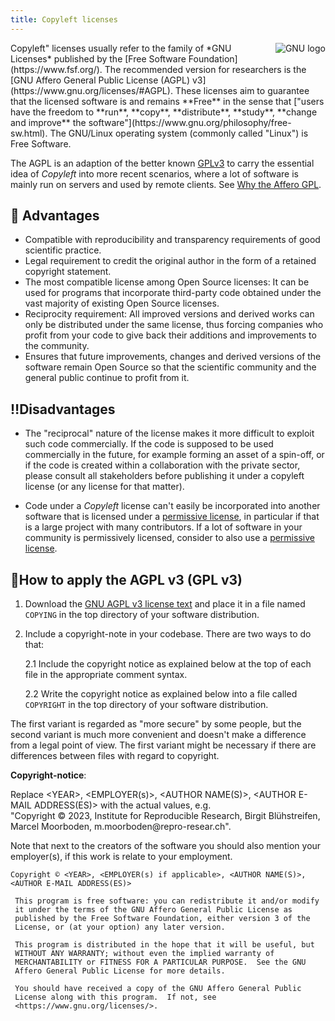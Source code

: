 ```yaml
---
title: Copyleft licenses
---
```



<Image src={gnu} alt="GNU logo" class="img-top" style="float:right;margin-left:10px;"/>
Copyleft" licenses usually refer to the family of *GNU Licenses* published by the [Free Software Foundation](https://www.fsf.org/). The recommended version for researchers is the [GNU Affero General Public License (AGPL) v3](https://www.gnu.org/licenses/#AGPL). These licenses aim to guarantee that the licensed software is and remains **Free** in the sense that ["users have the freedom to **run**, **copy**, **distribute**, **study**, **change and improve** the software"](https://www.gnu.org/philosophy/free-sw.html). The GNU/Linux operating system (commonly called "Linux") is Free Software.

The AGPL is an adaption of the better known [GPLv3](https://www.gnu.org/licenses/quick-guide-gplv3.html) to carry the essential idea of *Copyleft* into more recent scenarios, where a lot of software is mainly run on servers and used by remote clients. See [Why the Affero GPL](https://www.gnu.org/licenses/why-affero-gpl.html).

## 🚀 Advantages

+ Compatible with reproducibility and transparency requirements of good scientific practice.
+ Legal requirement to credit the original author in the form of a retained copyright statement.
+ The most compatible license among Open Source licenses: It can be used for programs that incorporate third-party code obtained under the vast majority of existing Open Source licenses.
+ Reciprocity requirement: All improved versions and derived works can only be distributed under the same license, thus forcing companies who profit from your code to give back their additions and improvements to the community.
+ Ensures that future improvements, changes and derived versions of the software remain Open Source so that the scientific community and the general public continue to profit from it. 

## ‼️Disadvantages

+ The "reciprocal" nature of the license makes it more difficult to exploit such code commercially. If the code is supposed to be used commercially in the future, for example forming an asset of a spin-off, or if the code is created within a collaboration with the private sector, please consult all stakeholders before publishing it under a copyleft license (or any license for that matter).

+ Code under a *Copyleft* license can't easily be incorporated into another software that is licensed under a [permissive license](../03_permissive), in particular if that is a large project with many contributors. If a lot of software in your community is permissively licensed, consider to also use a [permissive license](../03_permissive).

## 📝How to apply the AGPL v3 (GPL v3)

1. Download the [GNU AGPL v3 license
text](https://www.gnu.org/licenses/agpl-3.0.txt) and place it in a file named
`COPYING` in the top directory of your software distribution.

2. Include a copyright-note in your codebase. There are two ways to do that:

   2.1 Include the copyright notice as explained below at the top of each file in the appropriate comment syntax.

   2.2 Write the copyright notice as explained below into a file called `COPYRIGHT` in the top directory of your software distribution.

The first variant is regarded as "more secure" by some people, but the second variant is much more convenient and doesn't make a difference from a legal point of view. The first variant might be necessary if there are differences between files with regard to copyright. 

**Copyright-notice**:

Replace \<YEAR\>, \<EMPLOYER(s)\>, \<AUTHOR NAME(S)\>, \<AUTHOR E-MAIL ADDRESS(ES)\> with the actual values,
   e.g.     
"Copyright © 2023, Institute for Reproducible Research, Birgit Blühstreifen, Marcel Moorboden, m.moorboden\@repro-resear.ch".

Note that next to the creators of the software you should also mention your
employer(s), if this work is relate to your employment.
	
  ```
 Copyright © <YEAR>, <EMPLOYER(s) if applicable>, <AUTHOR NAME(S)>, <AUTHOR E-MAIL ADDRESS(ES)>

   This program is free software: you can redistribute it and/or modify
   it under the terms of the GNU Affero General Public License as
   published by the Free Software Foundation, either version 3 of the
   License, or (at your option) any later version.

   This program is distributed in the hope that it will be useful, but
   WITHOUT ANY WARRANTY; without even the implied warranty of
   MERCHANTABILITY or FITNESS FOR A PARTICULAR PURPOSE.  See the GNU
   Affero General Public License for more details.

   You should have received a copy of the GNU Affero General Public
   License along with this program.  If not, see
   <https://www.gnu.org/licenses/>.
```
    			

